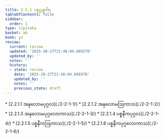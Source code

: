 ```yaml
---
title: 2.2.1 ပစ္စုပ္ပန္နဝါရ
tableOfContents: false
sidebar:
  order: 1
type: tipitaka
basket: ab
book: y2
review:
  current: review
  updated: '2025-10-27T21:48:04.609370'
  updated_by: ''
  notes: ''
  history:
  - state: review
    date: '2025-10-27T21:48:04.609370'
    updated_by: ''
    notes: ''
    previous_state: draft
---
```



<ReviewStatus review={frontmatter.review} showDetails={true} />

<HypothesisAnnotation frontmatter={frontmatter} />

<DynamicBreadcrumb />



<TableOfContents book="y2" section="2.2.1">
* [2.2.1.1 အနုလောမပုဂ္ဂလ](./2-2-1-1/)
* [2.2.1.2 အနုလောမဩကာသ](./2-2-1-2/)
* [2.2.1.3 အနုလောမပုဂ္ဂလောကာသ](./2-2-1-3/)
* [2.2.1.4 ပစ္စနီကပုဂ္ဂလ](./2-2-1-4/)
* [2.2.1.5 ပစ္စနီကဩကာသ](./2-2-1-5/)
* [2.2.1.6 ပစ္စနီကပုဂ္ဂလောကာသ](./2-2-1-6/)
</TableOfContents>